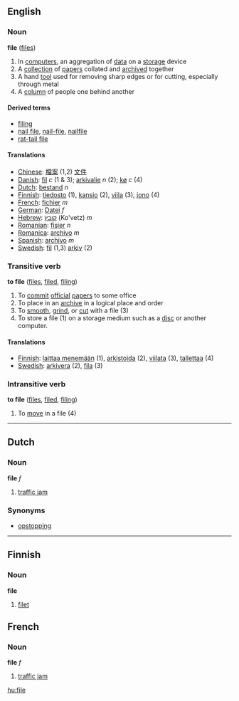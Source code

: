 ==English==
===Noun===
'''file''' ([[files]])

#In [[computers]], an aggregation of [[data]] on a [[storage]] device
#A [[collection]] of [[paper]]s collated and [[archive]]d together
#A hand [[tool]] used for removing sharp edges or for cutting, especially through metal
#A [[column]] of people one behind another

====Derived terms====
*[[filing]]<!-- especially in the plural -->
*[[nail file]], [[nail-file]], [[nailfile]]
*[[rat-tail file]]

====Translations====
*[[Chinese]]: [[檔案]] (1,2) [[文件]]
*[[Danish]]: [[fil]] ''c'' (1 & 3); [[arkivalie]] ''n'' (2); [[kø]] ''c'' (4)
*[[Dutch]]: [[bestand]] ''n''
*[[Finnish]]: [[tiedosto]] (1), [[kansio]] (2), [[viila]] (3), [[jono]] (4)
*[[French]]: [[fichier]] ''m''
*[[German]]: [[Datei]] ''f''
*[[Hebrew]]: [[קובץ]] (Ko'vetz) ''m''
*[[Romanian]]: [[fişier]] ''n''
*[[Romanica]]: [[archivo]] ''m''
*[[Spanish]]: [[archivo]] ''m''
*[[Swedish]]: [[fil]] (1,3) [[arkiv]] (2)

===Transitive verb===
'''to file''' ([[files]], [[filed]], [[filing]])

#To [[commit]] [[official]] [[paper]]s to some office
#To place in an [[archive]] in a logical place and order
#To [[smooth]], [[grind]], or [[cut]] with a file (3)
#To store a file (1) on a storage medium such as a [[disc]] or another computer.

====Translations====
*[[Finnish]]: [[laittaa menemään]] (1), [[arkistoida]] (2), [[viilata]] (3), [[tallettaa]] (4)
*[[Swedish]]: [[arkivera]] (2), [[fila]] (3)

===Intransitive verb===
'''to file''' ([[files]], [[filed]], [[filing]])

#To [[move]] in a file (4)

----

==Dutch==
===Noun===
'''file''' ''f''

#[[traffic jam]]

===Synonyms===
*[[opstopping]]

----

==Finnish==
===Noun===
'''file'''

#[[filet]]

==French==
===Noun===
'''file''' ''f''

#[[traffic jam]]


[[hu:file]]